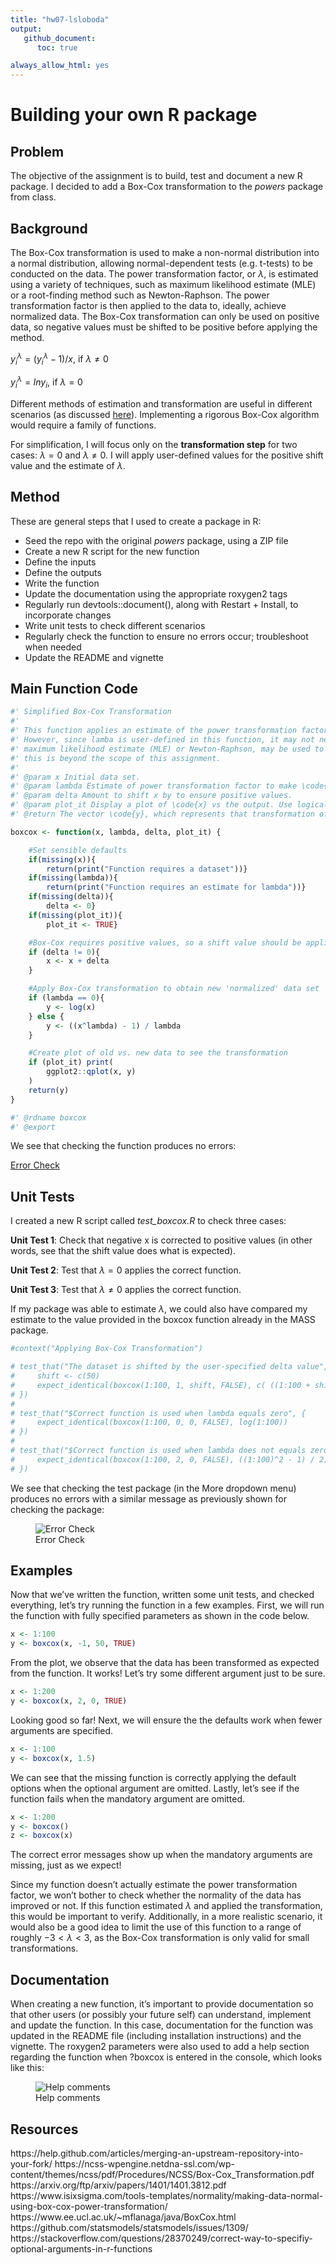 ```yaml
---
title: "hw07-lsloboda"
output:
   github_document:
      toc: true

always_allow_html: yes
---
```


# Building your own R package

## Problem

The objective of the assignment is to build, test and document a new R package. I decided to add a Box-Cox transformation to the *powers* package from class.

## Background

The Box-Cox transformation is used to make a non-normal distribution into a normal distribution, allowing normal-dependent tests (e.g. t-tests) to be conducted on the data. The power transformation factor, or ${\lambda}$, is estimated using a variety of techniques, such as maximum likelihood estimate (MLE) or a root-finding method such as Newton-Raphson. The power transformation factor is then applied to the data to, ideally, achieve normalized data. The Box-Cox transformation can only be used on positive data, so negative values must be shifted to be positive before applying the method.

$y_i^{\lambda} = (y_i^{\lambda} - 1)/x$, if ${\lambda} {\neq} 0$

$y_i^{\lambda} = ln{y_i}$, if ${\lambda}= 0$

Different methods of estimation and transformation are useful in different scenarios (as discussed [here](https://arxiv.org/ftp/arxiv/papers/1401/1401.3812.pdf)). Implementing a rigorous Box-Cox algorithm would require a family of functions.

For simplification, I will focus only on the **transformation step** for two cases: ${\lambda}=0$ and ${\lambda}{\neq}0$. I will apply user-defined values for the positive shift value and the estimate of ${\lambda}$.

## Method

These are general steps that I used to create a package in R:

* Seed the repo with the original *powers* package, using a ZIP file
* Create a new R script for the new function
* Define the inputs
* Define the outputs
* Write the function
* Update the documentation using the appropriate roxygen2 tags
* Regularly run devtools::document(), along with Restart + Install, to incorporate changes
* Write unit tests to check different scenarios
* Regularly check the function to ensure no errors occur; troubleshoot when needed
* Update the README and vignette

## Main Function Code

```r
#' Simplified Box-Cox Transformation
#'
#' This function applies an estimate of the power transformation factor (lambda) in a deterministic power function to turn non-normal data into normal data.
#' However, since lamba is user-defined in this function, it may not necessarily result in a normal distribution. A more complex method, such as
#' maximum likelihood estimate (MLE) or Newton-Raphson, may be used to estimate the value of lamba required to achieve a Gaussian distribution, however
#' this is beyond the scope of this assignment.
#'
#' @param x Initial data set.
#' @param lambda Estimate of power transformation factor to make \code{x} a normal distribution.
#' @param delta Amount to shift x by to ensure positive values.
#' @param plot_it Display a plot of \code{x} vs the output. Use logical.
#' @return The vector \code{y}, which represents that transformation of \code{x} by the Box-Cox algorithm.

boxcox <- function(x, lambda, delta, plot_it) {

    #Set sensible defaults
    if(missing(x)){
        return(print("Function requires a dataset"))}
    if(missing(lambda)){
        return(print("Function requires an estimate for lambda"))}
    if(missing(delta)){
        delta <- 0}
    if(missing(plot_it)){
        plot_it <- TRUE}

    #Box-Cox requires positive values, so a shift value should be applied if specified
    if (delta != 0){
        x <- x + delta
    }

    #Apply Box-Cox transformation to obtain new 'normalized' data set
    if (lambda == 0){
        y <- log(x)
    } else {
        y <- ((x^lambda) - 1) / lambda
    }

    #Create plot of old vs. new data to see the transformation
    if (plot_it) print(
        ggplot2::qplot(x, y)
    )
    return(y)
}

#' @rdname boxcox
#' @export
```

We see that checking the function produces no errors:


[Error Check](C:\Users\laura\Desktop\STAT 545 Exploratory Data Analysis\hw07-lsloboda\powers\no_errors_check.png)

## Unit Tests

I created a new R script called *test_boxcox.R* to check three cases:

**Unit Test 1**: Check that negative x is corrected to positive values (in other words, see that the shift value does what is expected).

**Unit Test 2**: Test that ${\lambda} = 0$  applies the correct function.

**Unit Test 3**: Test that ${\lambda}{\neq}0$ applies the correct function.

If my package was able to estimate ${\lambda}$, we could also have compared my estimate to the value provided in the boxcox function already in the MASS package.

```r
#context("Applying Box-Cox Transformation")

# test_that("The dataset is shifted by the user-specified delta value", {
#     shift <- c(50)
#     expect_identical(boxcox(1:100, 1, shift, FALSE), c( ((1:100 + shift) - 1)))
# })
# 
# test_that("$Correct function is used when lambda equals zero", {
#     expect_identical(boxcox(1:100, 0, 0, FALSE), log(1:100))
# })
# 
# test_that("$Correct function is used when lambda does not equals zero", {
#     expect_identical(boxcox(1:100, 2, 0, FALSE), ((1:100)^2 - 1) / 2)
# })
```

We see that checking the test package (in the More dropdown menu) produces no errors with a similar message as previously shown for checking the package:


![Error Check](C:\Users\laura\Desktop\STAT 545 Exploratory Data Analysis\hw07-lsloboda\powers\no_errors_check_package.png)

## Examples

Now that we've written the function, written some unit tests, and checked everything, let's try running the function in a few examples. First, we will run the function with fully specified parameters as shown in the code below.

```r
x <- 1:100
y <- boxcox(x, -1, 50, TRUE)
```

From the plot, we observe that the data has been transformed as expected from the function. It works! Let's try some different argument just to be sure.

```r
x <- 1:200
y <- boxcox(x, 2, 0, TRUE)
```

Looking good so far! Next, we will ensure the the defaults work when fewer arguments are specified.

```r
x <- 1:100
y <- boxcox(x, 1.5)
```

We can see that the missing function is correctly applying the default options when the optional argument are omitted. Lastly, let's see if the function fails when the mandatory argument are omitted.

```r
x <- 1:200
y <- boxcox()
z <- boxcox(x)
```

The correct error messages show up when the mandatory arguments are missing, just as we expect!

Since my function doesn't actually estimate the power transformation factor, we won't bother to check whether the normality of the data has improved or not. If this function estimated ${\lambda}$ and applied the transformation, this would be important to verify. Additionally, in a more realistic scenario, it would also be a good idea to limit the use of this function to a range of roughly $-3 < {\lambda} <3$, as the Box-Cox transformation is only valid for small transformations.

## Documentation

When creating a new function, it's important to provide documentation so that other users (or possibly your future self) can understand, implement and update the function. In this case, documentation for the function was updated in the README file (including installation instructions) and the vignette. The roxygen2 parameters were also used to add a help section regarding the function when ?boxcox is entered in the console, which looks like this:


![Help comments](C:\Users\laura\Desktop\STAT 545 Exploratory Data Analysis\hw07-lsloboda\powers\boxcox_help.png)


## Resources

https://help.github.com/articles/merging-an-upstream-repository-into-your-fork/
https://ncss-wpengine.netdna-ssl.com/wp-content/themes/ncss/pdf/Procedures/NCSS/Box-Cox_Transformation.pdf
https://arxiv.org/ftp/arxiv/papers/1401/1401.3812.pdf
https://www.isixsigma.com/tools-templates/normality/making-data-normal-using-box-cox-power-transformation/
https://www.ee.ucl.ac.uk/~mflanaga/java/BoxCox.html
https://github.com/statsmodels/statsmodels/issues/1309/
https://stackoverflow.com/questions/28370249/correct-way-to-specifiy-optional-arguments-in-r-functions


